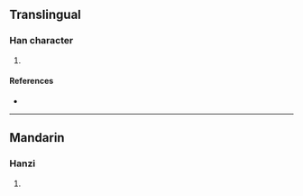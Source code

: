 {{character info/new}}
==Translingual==

===Han character===
{{Han char|rn=86|rad=火|as=10|sn=14|four=94827|canj=FKSB|ids=⿰火脅}}

# {{defn|Han|sort=火10}}

====References====
* {{Han ref|kx=0678.340|dkj=19281|dj=1090.230|hdz=32225.110|uh=7181|ud=29057|bh=E2C3|bd=58051}}

----

==Mandarin==

===Hanzi===
{{cmn-hanzi|pin=[[xié]] ([[xie2]])|wg=hsieh<sup>2</sup>}}

# {{defn|lang=cmn|sort=火10}}